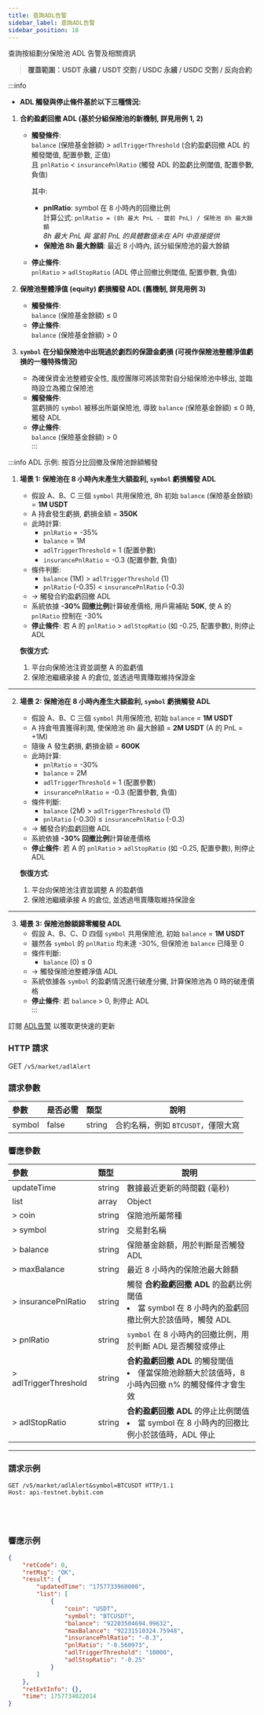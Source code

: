 ```yaml
---
title: 查詢ADL告警
sidebar_label: 查詢ADL告警
sidebar_position: 18
---
```


查詢按組劃分保險池 ADL 告警及相關資訊  
> **覆蓋範圍：USDT 永續 / USDT 交割 / USDC 永續 / USDC 交割 / 反向合約**

:::info
- **ADL 觸發與停止條件基於以下三種情況:**

1. **合約盈虧回撤 ADL (基於分組保險池的新機制, 詳見用例 1, 2)**  
   - **觸發條件**:  
     `balance` (保險基金餘額) > `adlTriggerThreshold` (合約盈虧回撤 ADL 的觸發閾值, 配置參數, 正值)  
     且 `pnlRatio` < `insurancePnlRatio` (觸發 ADL 的盈虧比例閾值, 配置參數, 負值)  

     其中:  
     - **pnlRatio**: symbol 在 8 小時內的回撤比例  
       計算公式: `pnlRatio = (8h 最大 PnL - 當前 PnL) / 保險池 8h 最大餘額`  
       *8h 最大 PnL 與 當前 PnL 的具體數值未在 API 中直接提供*  
     - **保險池 8h 最大餘額**: 最近 8 小時內, 該分組保險池的最大餘額  

   - **停止條件**:  
     `pnlRatio` > `adlStopRatio` (ADL 停止回撤比例閾值, 配置參數, 負值)  

2. **保險池整體淨值 (equity) 虧損觸發 ADL (舊機制, 詳見用例 3)**  
   - **觸發條件**:  
     `balance` (保險基金餘額) ≤ 0  
   - **停止條件**:  
     `balance` (保險基金餘額) > 0  

3. **`symbol` 在分組保險池中出現過於劇烈的保證金虧損 (可視作保險池整體淨值虧損的一種特殊情況)**  
   - 為確保資金池整體安全性, 風控團隊可將該幣對自分組保險池中移出, 並臨時設立為獨立保險池  
   - **觸發條件**:  
     當虧損的 `symbol` 被移出所屬保險池, 導致 `balance` (保險基金餘額) ≤ 0 時, 觸發 ADL  
   - **停止條件**:  
     `balance` (保險基金餘額) > 0  
:::

:::info ADL 示例: 按百分比回撤及保險池餘額觸發

1. **場景 1: 保險池在 8 小時內未產生大額盈利, `symbol` 虧損觸發 ADL**  
   - 假設 A、B、C 三個 `symbol` 共用保險池, 8h 初始 `balance` (保險基金餘額) = **1M USDT**  
   - A 持倉發生虧損, 虧損金額 = **350K**  
   - 此時計算:  
     - `pnlRatio` = -35%  
     - `balance` = 1M  
     - `adlTriggerThreshold` = 1 (配置參數)  
     - `insurancePnlRatio` = -0.3 (配置參數, 負值)  
   - 條件判斷:  
     - `balance` (1M) > `adlTriggerThreshold` (1)   
     - `pnlRatio` (-0.35) < `insurancePnlRatio` (-0.3)   
   - → 觸發合約盈虧回撤 ADL  
   - 系統依據 **-30% 回撤比例**計算破產價格, 用戶需補貼 **50K**, 使 A 的 `pnlRatio` 控制在 -30%  
   - **停止條件**: 若 A 的 `pnlRatio` > `adlStopRatio` (如 -0.25, 配置參數), 則停止 ADL  

   **恢復方式**:  
   1. 平台向保險池注資並調整 A 的盈虧值  
   2. 保險池繼續承接 A 的倉位, 並透過甩賣賺取維持保證金  

---

2. **場景 2: 保險池在 8 小時內產生大額盈利, `symbol` 虧損觸發 ADL**  
   - 假設 A、B、C 三個 `symbol` 共用保險池, 初始 `balance` = **1M USDT**  
   - A 持倉甩賣獲得利潤, 使保險池 8h 最大餘額 = **2M USDT** (A 的 PnL = +1M)  
   - 隨後 A 發生虧損, 虧損金額 = **600K**  
   - 此時計算:  
     - `pnlRatio` = -30%  
     - `balance` = 2M  
     - `adlTriggerThreshold` = 1 (配置參數)  
     - `insurancePnlRatio` = -0.3 (配置參數, 負值)  
   - 條件判斷:  
     - `balance` (2M) > `adlTriggerThreshold` (1)   
     - `pnlRatio` (-0.30) ≤ `insurancePnlRatio` (-0.3)   
   - → 觸發合約盈虧回撤 ADL  
   - 系統依據 **-30% 回撤比例**計算破產價格  
   - **停止條件**: 若 A 的 `pnlRatio` > `adlStopRatio` (如 -0.25, 配置參數), 則停止 ADL  

   **恢復方式**:  
   1. 平台向保險池注資並調整 A 的盈虧值  
   2. 保險池繼續承接 A 的倉位, 並透過甩賣賺取維持保證金  

---

3. **場景 3: 保險池餘額歸零觸發 ADL**  
   - 假設 A、B、C、D 四個 `symbol` 共用保險池, 初始 `balance` = **1M USDT**  
   - 雖然各 `symbol` 的 `pnlRatio` 均未達 -30%, 但保險池 `balance` 已降至 0  
   - 條件判斷:  
     - `balance` (0) ≤ 0   
   - → 觸發保險池整體淨值 ADL  
   - 系統依據各 `symbol` 的盈虧情況進行破產分攤, 計算保險池為 0 時的破產價格  
   - **停止條件**: 若 `balance` > 0, 則停止 ADL  
:::

訂閱 [ADL告警](../websocket/public/adl-alert) 以獲取更快速的更新

### HTTP 請求
GET `/v5/market/adlAlert`

### 請求參數
| 參數   | 是否必需 | 類型   | 說明 |
|:-------|:---------|:-------|------|
|symbol  | false    | string | 合約名稱，例如 `BTCUSDT`，僅限大寫 |

### 響應參數
| 參數 | 類型 | 說明 |
|:----- |:-----|----- |
|updateTime | string | 數據最近更新的時間戳 (毫秒) |
|list | array | Object |
|> coin | string | 保險池所屬幣種 |
|> symbol | string | 交易對名稱 |
|> balance | string | 保險基金餘額，用於判斷是否觸發 ADL |
|> maxBalance | string | 最近 8 小時內的保險池最大餘額 |
|> insurancePnlRatio | string | 觸發 **合約盈虧回撤 ADL** 的盈虧比例閾值 <li>當 symbol 在 8 小時內的盈虧回撤比例大於該值時，觸發 ADL</li> |
|> pnlRatio | string | `symbol` 在 8 小時內的回撤比例，用於判斷 ADL 是否觸發或停止 |
|> adlTriggerThreshold | string | **合約盈虧回撤 ADL** 的觸發閾值 <li>僅當保險池餘額大於該值時，8 小時內回撤 n% 的觸發條件才會生效</li> |
|> adlStopRatio | string | **合約盈虧回撤 ADL** 的停止比例閾值 <li>當 symbol 在 8 小時內的回撤比例小於該值時，ADL 停止</li> |

---

### 請求示例

<Tabs groupId="programming-languages">
<TabItem value="http" label="HTTP">

```http
GET /v5/market/adlAlert&symbol=BTCUSDT HTTP/1.1
Host: api-testnet.bybit.com
```

</TabItem>
<TabItem value="python" label="Python">

```python

```

</TabItem>
<TabItem value="Go" label="Go">

```go

```

</TabItem>
<TabItem value="java" label="Java">

```java

```

</TabItem>
<TabItem value="Node" label="Node.js">

```n4js

```

</TabItem>
</Tabs>

### 響應示例

```json
{
    "retCode": 0,
    "retMsg": "OK",
    "result": {
        "updatedTime": "1757733960000",
        "list": [
            {
                "coin": "USDT",
                "symbol": "BTCUSDT",
                "balance": "92203504694.99632",
                "maxBalance": "92231510324.75948",
                "insurancePnlRatio": "-0.3",
                "pnlRatio": "-0.560973",
                "adlTriggerThreshold": "10000",
                "adlStopRatio": "-0.25"
            }
        ]
    },
    "retExtInfo": {},
    "time": 1757734022014
}
```
